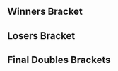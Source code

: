 {{DISPLAYTITLE:Beauty 10: ''Melee'' Doubles Bracket}}{{SetGame|melee}}
{{tabs static
|name1=Overview
|link1=Beauty/10/Melee
|name2=Singles Bracket
|link2=Beauty/10/Melee/Singles Bracket
|name3=Doubles Bracket
|link3=Beauty/10/Melee/Doubles Bracket
|This=3
}}

<!-- Generated with http://tournament-nub.rhcloud.com/toliquipedia name=beauty10-B10MTB -->
==Winners Bracket==
{{64DEDoublesWBracketA
|column-width=150

|r1m1t1p1=Armada |r1m1t1p2=Android  |r1m1t1p1flag=se |r1m1t1p2flag=se |r1m1t1score=W |r1m1win=1
|r1m1t2p1=Bye |r1m1t2p2=Bye |r1m1p2flag= |r1m1t2score=-

|r1m2t1p1=Flab |r1m2t1p2=Sebson  |r1m2t1p1flag= |r1m2t1p2flag= |r1m2t1score=2 |r1m2win=1
|r1m2t2p1=Deo |r1m2t2p2=Krumm  |r1m2t2p1flag= |r1m2t2p2flag= |r1m2t2score=0

|r1m3t1p1=Deg |r1m3t1p2=Nils  |r1m3t1p1flag=se |r1m3t1p2flag=se |r1m3t1score=W |r1m3win=1
|r1m3t2p1=Bye |r1m3t2p2=Bye |r1m3p2flag= |r1m3t2score=-

|r1m4t1p1=Aspire |r1m4t1p2=Smakis  |r1m4t1p1flag= |r1m4t1p2flag= |r1m4t1score= |r1m4win=2
|r1m4t2p1=Madlobster |r1m4t2p2=TheRedSock  |r1m4t2p1flag=no |r1m4t2p2flag=no |r1m4t2score={{win}}

|r1m5t1p1=DJ Black |r1m5t1p2=Flikkflakk  |r1m5t1p1flag=no |r1m5t1p2flag=no |r1m5t1score=W |r1m5win=1
|r1m5t2p1=Bye |r1m5t2p2=Bye |r1m5p2flag= |r1m5t2score=-

|r1m6t1p1=Mums |r1m6t1p2=Mint  |r1m6t1p1flag= |r1m6t1p2flag= |r1m6t1score=2 |r1m6win=1
|r1m6t2p1=Stax |r1m6t2p2=Venitas  |r1m6t2p1flag= |r1m6t2p2flag= |r1m6t2score=0

|r1m7t1p1=Hack |r1m7t1p2=Pontus  |r1m7t1p1flag=se |r1m7t1p2flag=se |r1m7t1score=W |r1m7win=1
|r1m7t2p1=Bye |r1m7t2p2=Bye |r1m7p2flag= |r1m7t2score=-

|r1m8t1p1=piti166 |r1m8t1p2=yanbo  |r1m8t1p1flag= |r1m8t1p2flag= |r1m8t1score=1 |r1m8win=2
|r1m8t2p1=Grand |r1m8t2p2=Epic  |r1m8t2p1flag= |r1m8t2p2flag= |r1m8t2score=2

|r1m9t1p1=Jadde |r1m9t1p2=IVP  |r1m9t1p1flag=se |r1m9t1p2flag=se |r1m9t1score=W |r1m9win=1
|r1m9t2p1=Bye |r1m9t2p2=Bye |r1m9p2flag= |r1m9t2score=-

|r1m10t1p1=Padoki |r1m10t1p2=GNDY  |r1m10t1p1flag= |r1m10t1p2flag= |r1m10t1score=0 |r1m10win=2
|r1m10t2p1=Spitzy |r1m10t2p2=Alchemist  |r1m10t2p1flag= |r1m10t2p2flag= |r1m10t2score=2

|r1m11t1p1=Kuja |r1m11t1p2=Lolex  |r1m11t1p1flag=se |r1m11t1p2flag=se |r1m11t1score=W |r1m11win=1
|r1m11t2p1=Bye |r1m11t2p2=Bye |r1m11p2flag= |r1m11t2score=-

|r1m12t1p1=Ludde |r1m12t1p2=SWBF2  |r1m12t1p1flag= |r1m12t1p2flag= |r1m12t1score=2 |r1m12win=1
|r1m12t2p1=Zinnet |r1m12t2p2=Dahl  |r1m12t2p1flag= |r1m12t2p2flag= |rh1m12t2score=0

|r1m13t1p1=Beat |r1m13t1p2=Dev  |r1m13t1p1flag=se |r1m13t1p2flag=se |r1m13t1score=W |r1m13win=1
|r1m13t2p1=Bye |r1m13t2p2=Bye |r1m13p2flag= |r1m13t2score=-

|r1m14t1p1=Pots |r1m14t1p2=kivo  |r1m14t1p1flag= |r1m14t1p2flag= |r1m14t1score=2 |r1m14win=1
|r1m14t2p1=Zíng |r1m14t2p2=Gin  |r1m14t2p1flag= |r1m14t2p2flag= |r1m14t2score=1

|r1m15t1p1=Big Dick Bandit |r1m15t1p2=Hara  |r1m15t1p1flag= |r1m15t1p2flag= |r1m15t1score=W |r1m15win=1
|r1m15t2p1=Bye |r1m15t2p2=Bye |r1m15p2flag= |r1m15t2score=-

|r1m16t1p1=DIO |r1m16t1p2=MM720  |r1m16t1p1flag= |r1m16t1p2flag= |r1m16t1score=1 |r1m16win=2
|r1m16t2p1=Gröpet |r1m16t2p2=JohnKorv  |r1m16t2p1flag= |r1m16t2p2flag= |r1m16t2score=2

|r1m17t1p1=Leffen |r1m17t1p2=Professor Pro  |r1m17t1p1flag=se |r1m17t1p2flag=gb |r1m17t1score=W |r1m17win=1
|r1m17t2p1=Bye |r1m17t2p2=Bye |r1m17p2flag= |r1m17t2score=-

|r1m18t1p1=Isa |r1m18t1p2=Gamba  |r1m18t1p1flag= |r1m18t1p2flag= |r1m18t1score=2 |r1m18win=1
|r1m18t2p1=skram |r1m18t2p2=The prodigy child  |r1m18t2p1flag= |r1m18t2p2flag= |r1m18t2score=0

|r1m19t1p1=Askeflink |r1m19t1p2=Taka  |r1m19t1p1flag=no |r1m19t1p2flag=no |r1m19t1score=W |r1m19win=1
|r1m19t2p1=Bye |r1m19t2p2=Bye |r1m19p2flag= |r1m19t2score=-

|r1m20t1p1=widde |r1m20t1p2=Noizeeh  |r1m20t1p1flag= |r1m20t1p2flag= |r1m20t1score=2 |r1m20win=1
|r1m20t2p1=Howie |r1m20t2p2=Denato  |r1m20t2p1flag= |r1m20t2p2flag= |r1m20t2score=0

|r1m21t1p1=Fauster |r1m21t1p2=Djagof  |r1m21t1p1flag=fr |r1m21t1p2flag=fr |r1m21t1score=W |r1m21win=1
|r1m21t2p1=Bye |r1m21t2p2=Bye |r1m21p2flag= |r1m21t2score=-

|r1m22t1p1=Tengil |r1m22t1p2=Arson  |r1m22t1p1flag= |r1m22t1p2flag= |r1m22t1score=2 |r1m22win=1
|r1m22t2p1=Spider |r1m22t2p2=Daku  |r1m22t2p1flag= |r1m22t2p2flag= |r1m22t2score=0

|r1m23t1p1=Gusti |r1m23t1p2=Vivi  |r1m23t1p1flag= |r1m23t1p2flag= |r1m23t1score=W |r1m23win=1
|r1m23t2p1=Bye |r1m23t2p2=Bye |r1m23p2flag= |r1m23t2score=-

|r1m24t1p1=Trent |r1m24t1p2=Patrik  |r1m24t1p1flag= |r1m24t1p2flag= |r1m24t1score=0 |r1m24win=2
|r1m24t2p1=Koopa |r1m24t2p2=Play4Fun  |r1m24t2p1flag= |r1m24t2p2flag= |r1m24t2score=2

|r1m25t1p1=Calle W |r1m25t1p2=Humpe  |r1m25t1p1flag=se |r1m25t1p2flag=se |r1m25t1score=W |r1m25win=1
|r1m25t2p1=Bye |r1m25t2p2=Bye |r1m25p2flag= |r1m25t2score=-

|r1m26t1p1=faxx |r1m26t1p2=SJS  |r1m26t1p1flag= |r1m26t1p2flag= |r1m26t1score=1 |r1m26win=2
|r1m26t2p1=Trophy Bug Massacre |r1m26t2p2=Miguel  |r1m26t2p1flag= |r1m26t2p2flag= |r1m26t2score=2

|r1m27t1p1=Flodens Mun |r1m27t1p2=RPG  |r1m27t1p1flag= |r1m27t1p2flag= |r1m27t1score=W |r1m27win=1
|r1m27t2p1=Bye |r1m27t2p2=Bye |r1m27p2flag= |r1m27t2score=-

|r1m28t1p1=Volvo |r1m28t1p2=Lamp  |r1m28t1p1flag=se |r1m28t1p2flag=se |r1m28t1score=2 |r1m28win=1
|r1m28t2p1=Glaz |r1m28t2p2=Bez  |r1m28t2p1flag= |r1m28t2p2flag= |r1m28t2score=0

|r1m29t1p1=Random-Ness |r1m29t1p2=Zoler  |r1m29t1p1flag=se |r1m29t1p2flag=se |r1m29t1score=W |r1m29win=1
|r1m29t2p1=Bye |r1m29t2p2=Bye |r1m29p2flag= |r1m29t2score=-

|r1m30t1p1=Suntherion |r1m30t1p2=Erki  |r1m30t1p1flag= |r1m30t1p2flag= |r1m30t1score=2 |r1m30win=1
|r1m30t2p1=Metallix |r1m30t2p2=Lian  |r1m30t2p1flag= |r1m30t2p2flag= |r1m30t2score=0

|r1m31t1p1=Kikkoman |r1m31t1p2=VJ  |r1m31t1p1flag=dk |r1m31t1p2flag=se |r1m31t1score=W |r1m31win=1
|r1m31t2p1=Bye |r1m31t2p2=Bye |r1m31p2flag= |r1m31t2score=-

|r1m32t1p1=Sebovich |r1m32t1p2=Ganz  |r1m32t1p1flag= |r1m32t1p2flag= |r1m32t1score=0 |r1m32win=2
|r1m32t2p1=Gale |r1m32t2p2=Slime  |r1m32t2p1flag= |r1m32t2p2flag= |r1m32t2score=2

|r2m1t1p1=Armada |r2m1t1p2=Android  |r2m1t1p1flag=se |r2m1t1p2flag=se |r2m1t1score=2 |r2m1win=1
|r2m1t2p1=Flab |r2m1t2p2=Sebson  |r2m1t2p1flag= |r2m1t2p2flag= |r2m1t2score=0

|r2m2t1p1=Deg |r2m2t1p2=Nils  |r2m2t1p1flag=se |r2m2t1p2flag=se |r2m2t1score=2 |r2m2win=1
|r2m2t2p1=Madlobster |r2m2t2p2=TheRedSock  |r2m2t2p1flag=no |r2m2t2p2flag=no |r2m2t2score=0
|r2m2t1p1char1=luigi |r2m2t1p1stock1=3 |r2m2t1p2char1=falco |r2m2t1p2stock1=2
|r2m2t2p1char1=link |r2m2t2p1stock1=0 |r2m2t2p2char1=cf |r2m2t2p2stock1=0 |r2m2win1=1 |r2m2stage1=Final Destination
|r2m2t1p1char2=luigi |r2m2t1p1stock2=2 |r2m2t1p2char2=falco |r2m2t1p2stock2=1
|r2m2t2p1char2=link |r2m2t2p1stock2=0 |r2m2t2p2char2=fox |r2m2t2p2stock2=0 |r2m2win2=1 |r2m2stage2=Pokémon Stadium
|r2m2date=
|r2m2details={{BracketMatchDetails|reddit=|comment=|vod=https://youtu.be/ztFi0Y76h_M}}

|r2m3t1p1=DJ Black |r2m3t1p2=Flikkflakk  |r2m3t1p1flag=no |r2m3t1p2flag=no |r2m3t1score=2 |r2m3win=1
|r2m3t2p1=Mums |r2m3t2p2=Mint  |r2m3t2p1flag= |r2m3t2p2flag= |r2m3t2score=0

|r2m4t1p1=Hack |r2m4t1p2=Pontus  |r2m4t1p1flag=se |r2m4t1p2flag=se |r2m4t1score=2 |r2m4win=1
|r2m4t2p1=Grand |r2m4t2p2=Epic  |r2m4t2p1flag= |r2m4t2p2flag= |r2m4t2score=0

|r2m5t1p1=Jadde |r2m5t1p2=IVP  |r2m5t1p1flag=se |r2m5t1p2flag=se |r2m5t1score=2 |r2m5win=1
|r2m5t2p1=Spitzy |r2m5t2p2=Alchemist  |r2m5t2p1flag= |r2m5t2p2flag= |r2m5t2score=0

|r2m6t1p1=Kuja |r2m6t1p2=Lolex  |r2m6t1p1flag=se |r2m6t1p2flag=se |r2m6t1score=2 |r2m6win=1
|r2m6t2p1=Ludde |r2m6t2p2=SWBF2  |r2m6t2p1flag= |r2m6t2p2flag= |r2m6t2score=0

|r2m7t1p1=Beat |r2m7t1p2=Dev  |r2m7t1p1flag=se |r2m7t1p2flag=se |r2m7t1score=2 |r2m7win=1
|r2m7t2p1=Pots |r2m7t2p2=kivo  |r2m7t2p1flag= |r2m7t2p2flag= |r2m7t2score=0

|r2m8t1p1=Big Dick Bandit |r2m8t1p2=Hara  |r2m8t1p1flag= |r2m8t1p2flag= |r2m8t1score=2 |r2m8win=1
|r2m8t2p1=Gröpet |r2m8t2p2=JohnKorv  |r2m8t2p1flag= |r2m8t2p2flag= |r2m8t2score=0

|r2m9t1p1=Leffen |r2m9t1p2=Professor Pro  |r2m9t1p1flag=se |r2m9t1p2flag=gb |r2m9t1score=2 |r2m9win=1
|r2m9t2p1=Isa |r2m9t2p2=Gamba  |r2m9t2p1flag= |r2m9t2p2flag= |r2m9t2score=0
|r2m9p1char1= |r2m9p2char1= |r2m9p1stock1= |r2m9p2stock1= |r2m9win1= |r2m9stage1=
|r2m9p1char2= |r2m9p2char2= |r2m9p1stock2= |r2m9p2stock2= |r2m9win2= |r2m9stage2=
|r2m9p1char3= |r2m9p2char3= |r2m9p1stock3= |r2m9p2stock3= |r2m9win3= |r2m9stage3=
|r2m9p1char4= |r2m9p2char4= |r2m9p1stock4= |r2m9p2stock4= |r2m9win4= |r2m9stage4=
|r2m9p1char5= |r2m9p2char5= |r2m9p1stock5= |r2m9p2stock5= |r2m9win5= |r2m9stage5=
|r2m9date=
|r2m9finished=
|r2m9details={{BracketMatchDetails|comment=|preview=|lrthread=|vod=https://www.youtube.com/watch?v=-ZEloYcIg-E|interview=|recap=}}

|r2m10t1p1=Askeflink |r2m10t1p2=Taka  |r2m10t1p1flag=no |r2m10t1p2flag=no |r2m10t1score=2 |r2m10win=1
|r2m10t2p1=widde |r2m10t2p2=Noizeeh  |r2m10t2p1flag= |r2m10t2p2flag= |r2m10t2score=1

|r2m11t1p1=Fauster |r2m11t1p2=Djagof  |r2m11t1p1flag=fr |r2m11t1p2flag=fr |r2m11t1score=2 |r2m11win=1
|r2m11t2p1=Tengil |r2m11t2p2=Arson  |r2m11t2p1flag= |r2m11t2p2flag= |r2m11t2score=0

|r2m12t1p1=Gusti |r2m12t1p2=Vivi  |r2m12t1p1flag= |r2m12t1p2flag= |r2m12t1score=2 |r2m12win=1
|r2m12t2p1=Koopa |r2m12t2p2=Play4Fun  |r2m12t2p1flag= |r2m12t2p2flag= |r2m12t2score=1

|r2m13t1p1=Calle W |r2m13t1p2=Humpe  |r2m13t1p1flag=se |r2m13t1p2flag=se |r2m13t1score=2 |r2m13win=1
|r2m13t2p1=Trophy Bug Massacre |r2m13t2p2=Miguel  |r2m13t2p1flag= |r2m13t2p2flag= |r2m13t2score=0

|r2m14t1p1=Flodens Mun |r2m14t1p2=RPG  |r2m14t1p1flag= |r2m14t1p2flag= |r2m14t1score=1 |r2m14win=2
|r2m14t2p1=Volvo |r2m14t2p2=Lamp  |r2m14t2p1flag=se |r2m14t2p2flag=se |r2m14t2score=2

|r2m15t1p1=Random-Ness |r2m15t1p2=Zoler  |r2m15t1p1flag=se |r2m15t1p2flag=se |r2m15t1score=2 |r2m15win=1
|r2m15t2p1=Suntherion |r2m15t2p2=Erki  |r2m15t2p1flag= |r2m15t2p2flag= |r2m15t2score=0

|r2m16t1p1=Kikkoman |r2m16t1p2=VJ  |r2m16t1p1flag=dk |r2m16t1p2flag=se |r2m16t1score=2 |r2m16win=1
|r2m16t2p1=Gale |r2m16t2p2=Slime  |r2m16t2p1flag= |r2m16t2p2flag= |r2m16t2score=0

|r3m1t1p1=Armada |r3m1t1p2=Android  |r3m1t1p1flag=se |r3m1t1p2flag=se |r3m1t1score=2 |r3m1win=1
|r3m1t2p1=Deg |r3m1t2p2=Nils  |r3m1t2p1flag=se |r3m1t2p2flag=se |r3m1t2score=0

|r3m2t1p1=DJ Black |r3m2t1p2=Flikkflakk  |r3m2t1p1flag=no |r3m2t1p2flag=no |r3m2t1score=2 |r3m2win=1
|r3m2t2p1=Hack |r3m2t2p2=Pontus  |r3m2t2p1flag=se |r3m2t2p2flag=se |r3m2t2score=0
|r3m2t1p1char1=sheik |r3m2t1p1stock1=2 |r3m2t1p2char1=fox |r3m2t1p2stock1=1
|r3m2t2p1char1=jigglypuff |r3m2t2p1stock1=0 |r3m2t2p2char1=jigglypuff |r3m2t2p2stock1=0 |r3m2win1=1 |r3m2stage1=Battlefield
|r3m2t1p1char2=cf |r3m2t1p1stock2=2 |r3m2t1p2char2=fox |r3m2t1p2stock2=1
|r3m2t2p1char2=jigglypuff |r3m2t2p1stock2=0 |r3m2t2p2char2=jigglypuff |r3m2t2p2stock2=0 |r3m2win2=1 |r3m2stage2=Final Destination
|r3m2date=
|r3m2details={{BracketMatchDetails|reddit=|comment=|vod=https://youtu.be/8K-uTkPn09M}}

|r3m3t1p1=Jadde |r3m3t1p2=IVP  |r3m3t1p1flag=se |r3m3t1p2flag=se |r3m3t1score=2 |r3m3win=1
|r3m3t2p1=Kuja |r3m3t2p2=Lolex  |r3m3t2p1flag=se |r3m3t2p2flag=se |r3m3t2score=0

|r3m4t1p1=Beat |r3m4t1p2=Dev  |r3m4t1p1flag=se |r3m4t1p2flag=se |r3m4t1score=2 |r3m4win=1
|r3m4t2p1=Big Dick Bandit |r3m4t2p2=Hara  |r3m4t2p1flag= |r3m4t2p2flag= |r3m4t2score=0

|r3m5t1p1=Leffen |r3m5t1p2=Professor Pro  |r3m5t1p1flag=se |r3m5t1p2flag=gb |r3m5t1score=2 |r3m5win=1
|r3m5t2p1=Askeflink |r3m5t2p2=Taka  |r3m5t2p1flag=no |r3m5t2p2flag=no |r3m5t2score=0

|r3m6t1p1=Fauster |r3m6t1p2=Djagof  |r3m6t1p1flag=fr |r3m6t1p2flag=fr |r3m6t1score=2 |r3m6win=1
|r3m6t2p1=Gusti |r3m6t2p2=Vivi  |r3m6t2p1flag= |r3m6t2p2flag= |r3m6t2score=0

|r3m7t1p1=Calle W |r3m7t1p2=Humpe  |r3m7t1p1flag=se |r3m7t1p2flag=se |r3m7t1score=2 |r3m7win=1
|r3m7t2p1=Volvo |r3m7t2p2=Lamp  |r3m7t2p1flag=se |r3m7t2p2flag=se |r3m7t2score=0

|r3m8t1p1=Random-Ness |r3m8t1p2=Zoler  |r3m8t1p1flag=se |r3m8t1p2flag=se |r3m8t1score=2 |r3m8win=1
|r3m8t2p1=Kikkoman |r3m8t2p2=VJ  |r3m8t2p1flag=dk |r3m8t2p2flag=se |r3m8t2score=0

|r4m1t1p1=Armada |r4m1t1p2=Android  |r4m1t1p1flag=se |r4m1t1p2flag=se |r4m1t1score=3 |r4m1win=1
|r4m1t2p1=DJ Black |r4m1t2p2=Flikkflakk  |r4m1t2p1flag=no |r4m1t2p2flag=no |r4m1t2score=0

|r4m2t1p1=Jadde |r4m2t1p2=IVP  |r4m2t1p1flag=se |r4m2t1p2flag=se |r4m2t1score=3 |r4m2win=1
|r4m2t2p1=Beat |r4m2t2p2=Dev  |r4m2t2p1flag=se |r4m2t2p2flag=se |r4m2t2score=1

|r4m3t1p1=Leffen |r4m3t1p2=Professor Pro  |r4m3t1p1flag=se |r4m3t1p2flag=gb |r4m3t1score=3 |r4m3win=1
|r4m3t2p1=Fauster |r4m3t2p2=Djagof  |r4m3t2p1flag=fr |r4m3t2p2flag=fr |r4m3t2score=0
|r4m3t1p1char1=fox |r4m3t1p1stock1=1 |r4m3t1p2char1=fox |r4m3t1p2stock1=2
|r4m3t2p1char1=samus |r4m3t2p1stock1=0 |r4m3t2p2char1=fox |r4m3t2p2stock1=0 |r4m3win1=1 |r4m3stage1=Battlefield
|r4m3t1p1char2=fox |r4m3t1p1stock2=1 |r4m3t1p2char2=fox |r4m3t1p2stock2=1
|r4m3t2p1char2=samus |r4m3t2p1stock2=0 |r4m3t2p2char2=fox |r4m3t2p2stock2=0 |r4m3win2=1 |r4m3stage2=Final Destination
|r4m3t1p1char3=fox |r4m3t1p1stock3=3 |r4m3t1p2char3=fox |r4m3t1p2stock3=3
|r4m3t2p1char3=samus |r4m3t2p1stock3=0 |r4m3t2p2char3=fox |r4m3t2p2stock3=0 |r4m3win3=1 |r4m3stage3=Final Destination
|r4m3date=
|r4m3details={{BracketMatchDetails|reddit=|comment=|vod=https://youtu.be/7Kl8luan32w}}

|r4m4t1p1=Calle W |r4m4t1p2=Humpe  |r4m4t1p1flag=se |r4m4t1p2flag=se |r4m4t1score=3 |r4m4win=1
|r4m4t2p1=Random-Ness |r4m4t2p2=Zoler  |r4m4t2p1flag=se |r4m4t2p2flag=se |r4m4t2score=2
|r4m4t1p1char1=falco |r4m4t1p1stock1=1 |r4m4t1p2char1=fox |r4m4t1p2stock1=2
|r4m4t2p1char1=marth |r4m4t2p1stock1=0 |r4m4t2p2char1=fox |r4m4t2p2stock1=0 |r4m4win1=1 |r4m4stage1=Pokémon Stadium
|r4m4t1p1char2=falco |r4m4t1p1stock2=2 |r4m4t1p2char2=fox |r4m4t1p2stock2=2
|r4m4t2p1char2=fox |r4m4t2p1stock2=0 |r4m4t2p2char2=fox |r4m4t2p2stock2=0 |r4m4win2=1 |r4m4stage2=Final Destination
|r4m4t1p1char3=falco |r4m4t1p1stock3=0 |r4m4t1p2char3=fox |r4m4t1p2stock3=0
|r4m4t2p1char3=marth |r4m4t2p1stock3=1 |r4m4t2p2char3=fox |r4m4t2p2stock3=2 |r4m4win3=2 |r4m4stage3=Battlefield
|r4m4t1p1char4=falco |r4m4t1p1stock4=0 |r4m4t1p2char4=fox |r4m4t1p2stock4=0
|r4m4t2p1char4=marth |r4m4t2p1stock4=1 |r4m4t2p2char4=fox |r4m4t2p2stock4=2 |r4m4win4=2 |r4m4stage4=Dream Land
|r4m4t1p1char5=falco |r4m4t1p1stock5=2 |r4m4t1p2char5=fox |r4m4t1p2stock5=1
|r4m4t2p1char5=marth |r4m4t2p1stock5=0 |r4m4t2p2char5=fox |r4m4t2p2stock5=0 |r4m4win5=1 |r4m4stage5=Dream Land
|r4m4date=
|r4m4details={{BracketMatchDetails|reddit=|comment=|vod=https://youtu.be/3htW6oLTu9w}}

|r5m1t1p1=Armada |r5m1t1p2=Android  |r5m1t1p1flag=se |r5m1t1p2flag=se |r5m1t1score={{win}} |r5m1win=1
|r5m1t2p1=Jadde |r5m1t2p2=IVP  |r5m1t2p1flag=se |r5m1t2p2flag=se |r5m1t2score=
|r5m1date=April 3, 2015
|r5m1details={{BracketMatchDetails
|preview= 
|lrthread=
|interview=
|recap=
|comment=IVP forfeited.
|vod=
}}

|r5m2t1p1=Leffen |r5m2t1p2=Professor Pro  |r5m2t1p1flag=se |r5m2t1p2flag=gb |r5m2t1score=3 |r5m2win=1
|r5m2t2p1=Calle W |r5m2t2p2=Humpe  |r5m2t2p1flag=se |r5m2t2p2flag=se |r5m2t2score=0
|r5m2t1p1char1=fox |r5m2t1p1stock1=2 |r5m2t1p2char1=fox |r5m2t1p2stock1=1
|r5m2t2p1char1=falco |r5m2t2p1stock1=0 |r5m2t2p2char1=falco |r5m2t2p2stock1=0 |r5m2win1=1 |r5m2stage1=Dream Land
|r5m2t1p1char2=fox |r5m2t1p1stock2=1 |r5m2t1p2char2=fox |r5m2t1p2stock2=1
|r5m2t2p1char2=falco |r5m2t2p1stock2=0 |r5m2t2p2char2=falco |r5m2t2p2stock2=0 |r5m2win2=1 |r5m2stage2=Pokémon Stadium
|r5m2t1p1char3=fox |r5m2t1p1stock3=2 |r5m2t1p2char3=fox |r5m2t1p2stock3=1
|r5m2t2p1char3=falco |r5m2t2p1stock3=0 |r5m2t2p2char3=fox |r5m2t2p2stock3=0 |r5m2win3=1 |r5m2stage3=Pokémon Stadium
|r5m2date=
|r5m2details={{BracketMatchDetails|reddit=|comment=|vod=https://youtu.be/lEtdckKieKQ}}
}}
==Losers Bracket==
{{48DEDoublesLBracketA
|column-width=150

|l1m1t1p1=Gale |l1m1t1p2=Slime  |l1m1t1p1flag= |l1m1t1p2flag= |l1m1t1score=2 |l1m1win=1
|l1m1t2p1=Deo |l1m1t2p2=Krumm  |l1m1t2p1flag= |l1m1t2p2flag= |l1m1t2score=0

|l1m2t1p1=Suntherion |l1m2t1p2=Erki  |l1m2t1p1flag= |l1m2t1p2flag= |l1m2t1score={{win}} |l1m2win=1
|l1m2t2p1=Aspire |l1m2t2p2=Smakis  |l1m2t2p1flag= |l1m2t2p2flag= |l1m2t2score=

|l1m3t1p1=Flodens Mun |l1m3t1p2=RPG  |l1m3t1p1flag= |l1m3t1p2flag= |l1m3t1score=2 |l1m3win=1
|l1m3t2p1=Stax |l1m3t2p2=Venitas  |l1m3t2p1flag= |l1m3t2p2flag= |l1m3t2score=0

|l1m4t1p1=Trophy Bug Massacre |l1m4t1p2=Miguel  |l1m4t1p1flag= |l1m4t1p2flag= |l1m4t1score=2 |l1m4win=1
|l1m4t2p1=piti166 |l1m4t2p2=yanbo  |l1m4t2p1flag= |l1m4t2p2flag= |l1m4t2score=0

|l1m5t1p1=Koopa |l1m5t1p2=Play4Fun  |l1m5t1p1flag= |l1m5t1p2flag= |l1m5t1score=0 |l1m5win=2
|l1m5t2p1=Padoki |l1m5t2p2=GNDY  |l1m5t2p1flag= |l1m5t2p2flag= |l1m5t2score=2

|l1m6t1p1=Tengil |l1m6t1p2=Arson  |l1m6t1p1flag= |l1m6t1p2flag= |l1m6t1score=2 |l1m6win=1
|l1m6t2p1=Zinnet |l1m6t2p2=Dahl  |l1m6t2p1flag= |l1m6t2p2flag= |l1m6t2score=0

|l1m7t1p1=widde |l1m7t1p2=Noizeeh  |l1m7t1p1flag= |l1m7t1p2flag= |l1m7t1score=2 |l1m7win=1
|l1m7t2p1=Zíng |l1m7t2p2=Gin  |l1m7t2p1flag= |l1m7t2p2flag= |l1m7t2score=0

|l1m8t1p1=Isa |l1m8t1p2=Gamba  |l1m8t1p1flag= |l1m8t1p2flag= |l1m8t1score=2 |l1m8win=1
|l1m8t2p1=DIO |l1m8t2p2=MM720  |l1m8t2p1flag= |l1m8t2p2flag= |l1m8t2score=0

|l1m9t1p1=Gröpet |l1m9t1p2=JohnKorv  |l1m9t1p1flag= |l1m9t1p2flag= |l1m9t1score=2 |l1m9win=1
|l1m9t2p1=skram |l1m9t2p2=The prodigy child  |l1m9t2p1flag= |l1m9t2p2flag= |l1m9t2score=0

|l1m10t1p1=Pots |l1m10t1p2=kivo  |l1m10t1p1flag= |l1m10t1p2flag= |l1m10t1score=2 |l1m10win=1
|l1m10t2p1=Howie |l1m10t2p2=Denato  |l1m10t2p1flag= |l1m10t2p2flag= |l1m10t2score=1

|l1m11t1p1=Ludde |l1m11t1p2=SWBF2  |l1m11t1p1flag= |l1m11t1p2flag= |l1m11t1score=2 |l1m11win=1
|l1m11t2p1=Spider |l1m11t2p2=Daku  |l1m11t2p1flag= |l1m11t2p2flag= |l1m11t2score=0

|l1m12t1p1=Spitzy |l1m12t1p2=Alchemist  |l1m12t1p1flag= |l1m12t1p2flag= |l1m12t1score=2 |l1m12win=1
|l1m12t2p1=Trent |l1m12t2p2=Patrik  |l1m12t2p1flag= |l1m12t2p2flag= |l1m12t2score=0

|l1m13t1p1=Grand |l1m13t1p2=Epic  |l1m13t1p1flag= |l1m13t1p2flag= |l1m13t1score=0 |l1m13win=2
|l1m13t2p1=faxx |l1m13t2p2=SJS  |l1m13t2p1flag= |l1m13t2p2flag= |l1m13t2score=2

|l1m14t1p1=Mums |l1m14t1p2=Mint  |l1m14t1p1flag= |l1m14t1p2flag= |l1m14t1score=2 |l1m14win=1
|l1m14t2p1=Glaz |l1m14t2p2=Bez  |l1m14t2p1flag= |l1m14t2p2flag= |l1m14t2score=0

|l1m15t1p1=Madlobster |l1m15t1p2=TheRedSock  |l1m15t1p1flag=no |l1m15t1p2flag=no |l1m15t1score=2 |l1m15win=1
|l1m15t2p1=Metallix |l1m15t2p2=Lian  |l1m15t2p1flag= |l1m15t2p2flag= |l1m15t2score=1

|l1m16t1p1=Flab |l1m16t1p2=Sebson  |l1m16t1p1flag= |l1m16t1p2flag= |l1m16t1score=0 |l1m16win=2
|l1m16t2p1=Sebovich |l1m16t2p2=Ganz  |l1m16t2p1flag= |l1m16t2p2flag= |l1m16t2score=2

|l2m1t1p1=Gale |l2m1t1p2=Slime  |l2m1t1p1flag= |l2m1t1p2flag= |l2m1t1score=2 |l2m1win=1
|l2m1t2p1=Suntherion |l2m1t2p2=Erki  |l2m1t2p1flag= |l2m1t2p2flag= |l2m1t2score=1

|l2m2t1p1=Flodens Mun |l2m2t1p2=RPG  |l2m2t1p1flag= |l2m2t1p2flag= |l2m2t1score=2 |l2m2win=1
|l2m2t2p1=Trophy Bug Massacre |l2m2t2p2=Miguel  |l2m2t2p1flag= |l2m2t2p2flag= |l2m2t2score=0

|l2m3t1p1=Padoki |l2m3t1p2=GNDY  |l2m3t1p1flag= |l2m3t1p2flag= |l2m3t1score=0 |l2m3win=2
|l2m3t2p1=Tengil |l2m3t2p2=Arson  |l2m3t2p1flag= |l2m3t2p2flag= |l2m3t2score=2

|l2m4t1p1=widde |l2m4t1p2=Noizeeh  |l2m4t1p1flag= |l2m4t1p2flag= |l2m4t1score=2 |l2m4win=1
|l2m4t2p1=Isa |l2m4t2p2=Gamba  |l2m4t2p1flag= |l2m4t2p2flag= |l2m4t2score=0

|l2m5t1p1=Gröpet |l2m5t1p2=JohnKorv  |l2m5t1p1flag= |l2m5t1p2flag= |l2m5t1score=2 |l2m5win=1
|l2m5t2p1=Pots |l2m5t2p2=kivo  |l2m5t2p1flag= |l2m5t2p2flag= |l2m5t2score=0

|l2m6t1p1=Ludde |l2m6t1p2=SWBF2  |l2m6t1p1flag= |l2m6t1p2flag= |l2m6t1score=1 |l2m6win=2
|l2m6t2p1=Spitzy |l2m6t2p2=Alchemist  |l2m6t2p1flag= |l2m6t2p2flag= |l2m6t2score=2

|l2m7t1p1=faxx |l2m7t1p2=SJS  |l2m7t1p1flag= |l2m7t1p2flag= |l2m7t1score=0 |l2m7win=2
|l2m7t2p1=Mums |l2m7t2p2=Mint  |l2m7t2p1flag= |l2m7t2p2flag= |l2m7t2score=2

|l2m8t1p1=Madlobster |l2m8t1p2=TheRedSock  |l2m8t1p1flag=no |l2m8t1p2flag=no |l2m8t1score=1 |l2m8win=2
|l2m8t2p1=Sebovich |l2m8t2p2=Ganz  |l2m8t2p1flag= |l2m8t2p2flag= |l2m8t2score=2

|l3m1t1p1=Big Dick Bandit |l3m1t1p2=Hara  |l3m1t1p1flag= |l3m1t1p2flag= |l3m1t1score=2 |l3m1win=1
|l3m1t2p1=Gale |l3m1t2p2=Slime  |l3m1t2p1flag= |l3m1t2p2flag= |l3m1t2score=1

|l3m2t1p1=Kuja |l3m2t1p2=Lolex  |l3m2t1p1flag=se |l3m2t1p2flag=se |l3m2t1score=0 |l3m2win=2
|l3m2t2p1=Flodens Mun |l3m2t2p2=RPG  |l3m2t2p1flag= |l3m2t2p2flag= |l3m2t2score=3

|l3m3t1p1=Hack |l3m3t1p2=Pontus  |l3m3t1p1flag=se |l3m3t1p2flag=se |l3m3t1score=2 |l3m3win=1
|l3m3t2p1=Tengil |l3m3t2p2=Arson  |l3m3t2p1flag= |l3m3t2p2flag= |l3m3t2score=0

|l3m4t1p1=Deg |l3m4t1p2=Nils  |l3m4t1p1flag=se |l3m4t1p2flag=se |l3m4t1score=0 |l3m4win=2
|l3m4t2p1=widde |l3m4t2p2=Noizeeh  |l3m4t2p1flag= |l3m4t2p2flag= |l3m4t2score=2

|l3m5t1p1=Kikkoman |l3m5t1p2=VJ  |l3m5t1p1flag=dk |l3m5t1p2flag=se |l3m5t1score=2 |l3m5win=1
|l3m5t2p1=Gröpet |l3m5t2p2=JohnKorv  |l3m5t2p1flag= |l3m5t2p2flag= |l3m5t2score=1

|l3m6t1p1=Volvo |l3m6t1p2=Lamp  |l3m6t1p1flag=se |l3m6t1p2flag=se |l3m6t1score=2 |l3m6win=1
|l3m6t2p1=Spitzy |l3m6t2p2=Alchemist  |l3m6t2p1flag= |l3m6t2p2flag= |l3m6t2score=0

|l3m7t1p1=Gusti |l3m7t1p2=Vivi  |l3m7t1p1flag= |l3m7t1p2flag= |l3m7t1score=2 |l3m7win=1
|l3m7t2p1=Mums |l3m7t2p2=Mint  |l3m7t2p1flag= |l3m7t2p2flag= |l3m7t2score=1

|l3m8t1p1=Askeflink |l3m8t1p2=Taka  |l3m8t1p1flag=no |l3m8t1p2flag=no |l3m8t1score=3 |l3m8win=1
|l3m8t2p1=Sebovich |l3m8t2p2=Ganz  |l3m8t2p1flag= |l3m8t2p2flag= |l3m8t2score=0

|l4m1t1p1=Big Dick Bandit |l4m1t1p2=Hara  |l4m1t1p1flag= |l4m1t1p2flag= |l4m1t1score=1 |l4m1win=2
|l4m1t2p1=Flodens Mun |l4m1t2p2=RPG  |l4m1t2p1flag= |l4m1t2p2flag= |l4m1t2score=3

|l4m2t1p1=Hack |l4m2t1p2=Pontus  |l4m2t1p1flag=se |l4m2t1p2flag=se |l4m2t1score=3 |l4m2win=1
|l4m2t2p1=widde |l4m2t2p2=Noizeeh  |l4m2t2p1flag= |l4m2t2p2flag= |l4m2t2score=1

|l4m3t1p1=Kikkoman |l4m3t1p2=VJ  |l4m3t1p1flag=dk |l4m3t1p2flag=se |l4m3t1score=2 |l4m3win=2
|l4m3t2p1=Volvo |l4m3t2p2=Lamp  |l4m3t2p1flag=se |l4m3t2p2flag=se |l4m3t2score=3
|l4m3t1p1char1=ganon |l4m3t1p1stock1=1 |l4m3t1p2char1=ganon |l4m3t1p2stock1=1
|l4m3t2p1char1=fox |l4m3t2p1stock1=0 |l4m3t2p2char1=peach |l4m3t2p2stock1=0 |l4m3win1=1 |l4m3stage1=Dream Land
|l4m3t1p1char2=ganon |l4m3t1p1stock2=0 |l4m3t1p2char2=ganon |l4m3t1p2stock2=0
|l4m3t2p1char2=fox |l4m3t2p1stock2=2 |l4m3t2p2char2=peach |l4m3t2p2stock2=2 |l4m3win2=2 |l4m3stage2=Final Destination
|l4m3t1p1char3=ganon |l4m3t1p1stock3=0 |l4m3t1p2char3=ganon |l4m3t1p2stock3=1
|l4m3t2p1char3=fox |l4m3t2p1stock3=0 |l4m3t2p2char3=peach |l4m3t2p2stock3=0 |l4m3win3=1 |l4m3stage3=Battlefield
|l4m3t1p1char4=ganon |l4m3t1p1stock4=0 |l4m3t1p2char4=ganon |l4m3t1p2stock4=0
|l4m3t2p1char4=fox |l4m3t2p1stock4=2 |l4m3t2p2char4=peach |l4m3t2p2stock4=1 |l4m3win4=2 |l4m3stage4=Pokémon Stadium
|l4m3t1p1char5=ganon |l4m3t1p1stock5=0 |l4m3t1p2char5=ganon |l4m3t1p2stock5=0
|l4m3t2p1char5=fox |l4m3t2p1stock5=0 |l4m3t2p2char5=peach |l4m3t2p2stock5=1 |l4m3win5=2 |l4m3stage5=Yoshi's Story
|l4m3date=
|l4m3details={{BracketMatchDetails|reddit=|comment=|vod=https://youtu.be/rH-mk1SnuIY}}

|l4m4t1p1=Gusti |l4m4t1p2=Vivi  |l4m4t1p1flag= |l4m4t1p2flag= |l4m4t1score=1 |l4m4win=2
|l4m4t2p1=Askeflink |l4m4t2p2=Taka  |l4m4t2p1flag=no |l4m4t2p2flag=no |l4m4t2score=3

|l5m1t1p1=Fauster |l5m1t1p2=Djagof  |l5m1t1p1flag=fr |l5m1t1p2flag=fr |l5m1t1score=3 |l5m1win=1
|l5m1t2p1=Flodens Mun |l5m1t2p2=RPG  |l5m1t2p1flag= |l5m1t2p2flag= |l5m1t2score=2

|l5m2t1p1=Random-Ness |l5m2t1p2=Zoler  |l5m2t1p1flag=se |l5m2t1p2flag=se |l5m2t1score=3 |l5m2win=1
|l5m2t2p1=Hack |l5m2t2p2=Pontus  |l5m2t2p1flag=se |l5m2t2p2flag=se |l5m2t2score=1

|l5m3t1p1=DJ Black |l5m3t1p2=Flikkflakk  |l5m3t1p1flag=no |l5m3t1p2flag=no |l5m3t1score=3 |l5m3win=1
|l5m3t2p1=Volvo |l5m3t2p2=Lamp  |l5m3t2p1flag=se |l5m3t2p2flag=se |l5m3t2score=0

|l5m4t1p1=Beat |l5m4t1p2=Dev  |l5m4t1p1flag=se |l5m4t1p2flag=se |l5m4t1score=3 |l5m4win=1
|l5m4t2p1=Askeflink |l5m4t2p2=Taka  |l5m4t2p1flag=no |l5m4t2p2flag=no |l5m4t2score=0
|l5m4t1p1char1=fox |l5m4t1p1stock1=2 |l5m4t1p2char1=falco |l5m4t1p2stock1=1
|l5m4t2p1char1=falco |l5m4t2p1stock1=0 |l5m4t2p2char1=cf |l5m4t2p2stock1=0 |l5m4win1=1 |l5m4stage1=Final Destination
|l5m4t1p1char2=fox |l5m4t1p1stock2=3 |l5m4t1p2char2=falco |l5m4t1p2stock2=2
|l5m4t2p1char2=falco |l5m4t2p1stock2=0 |l5m4t2p2char2=cf |l5m4t2p2stock2=0 |l5m4win2=1 |l5m4stage2=Battlefield
|l5m4t1p1char3=fox |l5m4t1p1stock3=3 |l5m4t1p2char3=falco |l5m4t1p2stock3=1
|l5m4t2p1char3=falco |l5m4t2p1stock3=0 |l5m4t2p2char3=cf |l5m4t2p2stock3=0 |l5m4win3=1 |l5m4stage3=Final Destination
|l5m4date=
|l5m4details={{BracketMatchDetails|reddit=|comment=|vod=https://youtu.be/zJ5LD25h5VE}}

|l6m1t1p1=Fauster |l6m1t1p2=Djagof  |l6m1t1p1flag=fr |l6m1t1p2flag=fr |l6m1t1score=0 |l6m1win=2
|l6m1t2p1=Random-Ness |l6m1t2p2=Zoler  |l6m1t2p1flag=se |l6m1t2p2flag=se |l6m1t2score=3

|l6m2t1p1=DJ Black |l6m2t1p2=Flikkflakk  |l6m2t1p1flag=no |l6m2t1p2flag=no |l6m2t1score=2 |l6m2win=2
|l6m2t2p1=Beat |l6m2t2p2=Dev  |l6m2t2p1flag=se |l6m2t2p2flag=se |l6m2t2score=3

|l7m1t1p1=Jadde |l7m1t1p2=IVP  |l7m1t1p1flag=se |l7m1t1p2flag=se |l7m1t1score= |l7m1win=2
|l7m1t2p1=Random-Ness |l7m1t2p2=Zoler  |l7m1t2p1flag=se |l7m1t2p2flag=se |l7m1t2score={{win}}

|l7m2t1p1=Calle W |l7m2t1p2=Humpe  |l7m2t1p1flag=se |l7m2t1p2flag=se |l7m2t1score=3 |l7m2win=1
|l7m2t2p1=Beat |l7m2t2p2=Dev  |l7m2t2p1flag=se |l7m2t2p2flag=se |l7m2t2score=1
|l7m2t1p1char1=falco |l7m2t1p1stock1=1 |l7m2t1p2char1=falco |l7m2t1p2stock1=0
|l7m2t2p1char1=fox |l7m2t2p1stock1=0 |l7m2t2p2char1=fox |l7m2t2p2stock1=0 |l7m2win1=1 |l7m2stage1=Pokémon Stadium
|l7m2t1p1char2=falco |l7m2t1p1stock2=0 |l7m2t1p2char2=falco |l7m2t1p2stock2=1
|l7m2t2p1char2=fox |l7m2t2p1stock2=0 |l7m2t2p2char2=fox |l7m2t2p2stock2=0 |l7m2win2=1 |l7m2stage2=Yoshi's Story
|l7m2t1p1char3=falco |l7m2t1p1stock3=0 |l7m2t1p2char3=falco |l7m2t1p2stock3=0
|l7m2t2p1char3=fox |l7m2t2p1stock3=2 |l7m2t2p2char3=fox |l7m2t2p2stock3=1 |l7m2win3=2 |l7m2stage3=Yoshi's Story
|l7m2t1p1char4=falco |l7m2t1p1stock4=1 |l7m2t1p2char4=falco |l7m2t1p2stock4=1
|l7m2t2p1char4=fox |l7m2t2p1stock4=0 |l7m2t2p2char4=fox |l7m2t2p2stock4=0 |l7m2win4=1 |l7m2stage4=Dream Land
|l7m2date=April 3, 2015
|l7m2details={{BracketMatchDetails|reddit=|comment=|vod=https://youtu.be/2oKTu6fDTOs}}
}}
<onlyinclude>
==Final Doubles Brackets==
{{DEFinalDoublesBracket
<!-- FROM WINNERS -->
|r1m1t1p1=Armada |r1m1t1p1flag=se
|r1m1t1p2=Android |r1m1t1p2flag=se |r1m1t1score=2
|r1m1t2p1=Leffen |r1m1t2p1flag=se
|r1m1t2p2=Professor Pro |r1m1t2p2flag=gb |r1m1t2score=3
|r1m1win=2
|r1m1t1p1char1=peach |r1m1t1p1stock1=2 |r1m1t1p2char1=sheik  |r1m1t1p2stock1=2
|r1m1t2p1char1=fox |r1m1t2p1stock1=0 |r1m1t2p2char1=fox  |r1m1t2p2stock1=0 |r1m1win1=1 |r1m1stage1=Final Destination
|r1m1t1p1char2=peach |r1m1t1p1stock2=0 |r1m1t1p2char2=sheik  |r1m1t1p2stock2=0
|r1m1t2p1char2=fox |r1m1t2p1stock2=1 |r1m1t2p2char2=fox  |r1m1t2p2stock2=1 |r1m1win2=2 |r1m1stage2=Pokémon Stadium
|r1m1t1p1char3=peach |r1m1t1p1stock3=0 |r1m1t1p2char3=sheik  |r1m1t1p2stock3=0
|r1m1t2p1char3=fox |r1m1t2p1stock3=1 |r1m1t2p2char3=fox  |r1m1t2p2stock3=1 |r1m1win3=2 |r1m1stage3=Dream Land
|r1m1t1p1char4=peach |r1m1t1p1stock4=2 |r1m1t1p2char4=sheik  |r1m1t1p2stock4=2
|r1m1t2p1char4=fox |r1m1t2p1stock4=0 |r1m1t2p2char4=fox  |r1m1t2p2stock4=0 |r1m1win4=1 |r1m1stage4=Battlefield
|r1m1t1p1char5=peach |r1m1t1p1stock5=0 |r1m1t1p2char5=sheik  |r1m1t1p2stock5=0
|r1m1t2p1char5=fox |r1m1t2p1stock5=1 |r1m1t2p2char5=fox  |r1m1t2p2stock5=2 |r1m1win5=2 |r1m1stage5=Yoshi's Story
|r1m1date=April 3, 2015
|r1m1finished=
|r1m1details={{BracketMatchDetails
|vod=https://www.youtube.com/watch?v=mp5KNnqvsPk
|preview=
|lrthread=
|interview=
|recap=
|comment=
|live=
}}
<!-- FROM LOSERS -->
|l1m1t1p1=Random-Ness |l1m1t1p1flag=se
|l1m1t1p2=Zoler |l1m1t1p2flag=se |l1m1t1score=0
|l1m1t2p1=Calle W |l1m1t2p1flag=se
|l1m1t2p2=Humpe |l1m1t2p2flag=se |l1m1t2score=3
|l1m1win=2
|l1m1t1p1char1=marth |l1m1t1p1stock1=0 |l1m1t1p2char1=fox  |l1m1t1p2stock1=0
|l1m1t2p1char1=falco |l1m1t2p1stock1=1 |l1m1t2p2char1=falco  |l1m1t2p2stock1=2 |l1m1win1=2 |l1m1stage1=Final Destination
|l1m1t1p1char2=marth |l1m1t1p1stock2=0 |l1m1t1p2char2=fox  |l1m1t1p2stock2=0
|l1m1t2p1char2=falco |l1m1t2p1stock2=1 |l1m1t2p2char2=falco  |l1m1t2p2stock2=1 |l1m1win2=2 |l1m1stage2=Battlefield
|l1m1t1p1char3=fox |l1m1t1p1stock3=0 |l1m1t1p2char3=fox  |l1m1t1p2stock3=0
|l1m1t2p1char3=falco |l1m1t2p1stock3=2 |l1m1t2p2char3=falco  |l1m1t2p2stock3=1 |l1m1win3=2 |l1m1stage3=Dream Land
|l1m1t1p1char4= |l1m1t1p1stock4= |l1m1t1p2char4=  |l1m1t1p2stock4=
|l1m1t2p1char4= |l1m1t2p1stock4= |l1m1t2p2char4=  |l1m1t2p2stock4= |l1m1win4= |l1m1stage4=
|l1m1t1p1char5= |l1m1t1p1stock5= |l1m1t1p2char5=  |l1m1t1p2stock5=
|l1m1t2p1char5= |l1m1t2p1stock5= |l1m1t2p2char5=  |l1m1t2p2stock5= |l1m1win5= |l1m1stage5=
|l1m1date=April 3, 2015
|l1m1finished=
|l1m1details={{BracketMatchDetails
|vod=https://www.youtube.com/watch?v=8Tla517wK9g
|preview=
|lrthread=
|interview=
|recap=
|comment=
|live=
}}
<!-- LOSERS FINALS -->
|r2m1t1p1=Armada |r2m1t1p1flag=se
|r2m1t1p2=Android |r2m1t1p2flag=se |r2m1t1score=3
|r2m1t2p1=Calle W |r2m1t2p1flag=se
|r2m1t2p2=Humpe |r2m1t2p2flag=se |r2m1t2score=0
|r2m1win=1
|r2m1t1p1char1=peach |r2m1t1p1stock1=2 |r2m1t1p2char1=sheik  |r2m1t1p2stock1=3
|r2m1t2p1char1=falco |r2m1t2p1stock1=0 |r2m1t2p2char1=falco  |r2m1t2p2stock1=0 |r2m1win1=1 |r2m1stage1=Final Destination
|r2m1t1p1char2=peach |r2m1t1p1stock2=1 |r2m1t1p2char2=sheik  |r2m1t1p2stock2=1
|r2m1t2p1char2=fox |r2m1t2p1stock2=0 |r2m1t2p2char2=fox  |r2m1t2p2stock2=0 |r2m1win2=1 |r2m1stage2=Pokémon Stadium
|r2m1t1p1char3=peach |r2m1t1p1stock3=1 |r2m1t1p2char3=sheik  |r2m1t1p2stock3=1
|r2m1t2p1char3=fox |r2m1t2p1stock3=0 |r2m1t2p2char3=fox  |r2m1t2p2stock3=0 |r2m1win3=1 |r2m1stage3=Pokémon Stadium
|r2m1t1p1char4= |r2m1t1p1stock4= |r2m1t1p2char4=  |r2m1t1p2stock4=
|r2m1t2p1char4= |r2m1t2p1stock4= |r2m1t2p2char4=  |r2m1t2p2stock4= |r2m1win4= |r2m1stage4=
|r2m1t1p1char5= |r2m1t1p1stock5= |r2m1t1p2char5=  |r2m1t1p2stock5=
|r2m1t2p1char5= |r2m1t2p1stock5= |r2m1t2p2char5=  |r2m1t2p2stock5= |r2m1win5= |r2m1stage5=
|r2m1date=April 3, 2015
|r2m1finished=
|r2m1details={{BracketMatchDetails
|vod=https://www.youtube.com/watch?v=o_MmvAhGLxw
|preview=
|lrthread=
|interview=
|recap=
|comment=
|live=
}}
<!-- GRAND FINALS -->
|r3m1t1p1=Leffen |r3m1t1p1flag=se
|r3m1t1p2=Professor Pro |r3m1t1p2flag=gb |r3m1t1score=1 |r3m2t1score=2
|r3m1t2p1=Armada |r3m1t2p1flag=se
|r3m1t2p2=Android |r3m1t2p2flag=se |r3m1t2score=3 |r3m2t2score=3
|r3m1win=2
|r3m1t1p1char1=fox |r3m1t1p1stock1=1 |r3m1t1p2char1=fox  |r3m1t1p2stock1=0
|r3m1t2p1char1=peach |r3m1t2p1stock1=0 |r3m1t2p2char1=sheik  |r3m1t2p2stock1=0 |r3m1win1=1 |r3m1stage1=Dream Land
|r3m1t1p1char2=fox |r3m1t1p1stock2=0 |r3m1t1p2char2=fox  |r3m1t1p2stock2=0
|r3m1t2p1char2=peach |r3m1t2p1stock2=1 |r3m1t2p2char2=sheik  |r3m1t2p2stock2=1 |r3m1win2=2 |r3m1stage2=Battlefield
|r3m1t1p1char3=fox |r3m1t1p1stock3=0 |r3m1t1p2char3=fox  |r3m1t1p2stock3=0
|r3m1t2p1char3=fox |r3m1t2p1stock3=2 |r3m1t2p2char3=sheik  |r3m1t2p2stock3=1 |r3m1win3=2 |r3m1stage3=Pokémon Stadium
|r3m1t1p1char4=fox |r3m1t1p1stock4=0 |r3m1t1p2char4=fox  |r3m1t1p2stock4=0
|r3m1t2p1char4=fox |r3m1t2p1stock4=2 |r3m1t2p2char4=sheik  |r3m1t2p2stock4=2 |r3m1win4=2 |r3m1stage4=Pokémon Stadium
|r3m1t1p1char5= |r3m1t1p1stock5= |r3m1t1p2char5=  |r3m1t1p2stock5=
|r3m1t2p1char5= |r3m1t2p1stock5= |r3m1t2p2char5=  |r3m1t2p2stock5= |r3m1win5= |r3m1stage5=
|r3m1date=April 3, 2015
|r3m1finished=
|r3m1details={{BracketMatchDetails
|vod=https://www.youtube.com/watch?v=L9YIY_07La0
|vod2=https://www.youtube.com/watch?v=k_OFKudpEPQ
|preview=
|lrthread=
|interview=
|recap=
|comment=
|live=
}}
|r3m2t1p1char1=fox |r3m2t1p1stock1=1 |r3m2t1p2char1=fox  |r3m2t1p2stock1=1
|r3m2t2p1char1=fox |r3m2t2p1stock1=0 |r3m2t2p2char1=sheik  |r3m2t2p2stock1=0 |r3m2win1=1 |r3m2stage1=Battlefield
|r3m2t1p1char2=fox |r3m2t1p1stock2=1 |r3m2t1p2char2=fox  |r3m2t1p2stock2=0
|r3m2t2p1char2=fox |r3m2t2p1stock2=0 |r3m2t2p2char2=sheik  |r3m2t2p2stock2=0 |r3m2win2=1 |r3m2stage2=Dream Land
|r3m2t1p1char3=fox |r3m2t1p1stock3=0 |r3m2t1p2char3=fox  |r3m2t1p2stock3=0
|r3m2t2p1char3=peach |r3m2t2p1stock3=0 |r3m2t2p2char3=sheik  |r3m2t2p2stock3=1 |r3m2win3=2 |r3m2stage3=Final Destination
|r3m2t1p1char4=fox |r3m2t1p1stock4=0 |r3m2t1p2char4=fox  |r3m2t1p2stock4=0
|r3m2t2p1char4=peach |r3m2t2p1stock4=2 |r3m2t2p2char4=sheik  |r3m2t2p2stock4=1 |r3m2win4=2 |r3m2stage4=Yoshi's Story
|r3m2t1p1char5=fox |r3m2t1p1stock5=0 |r3m2t1p2char5=fox  |r3m2t1p2stock5=0
|r3m2t2p1char5=peach |r3m2t2p1stock5=3 |r3m2t2p2char5=sheik  |r3m2t2p2stock5=3 |r3m2win5=2 |r3m2stage5=Pokémon Stadium
}}
</onlyinclude>
